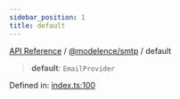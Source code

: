 ```yaml
---
sidebar_position: 1
title: default
---
```


[API Reference](/api-reference/@modelence/smtp/variables/../../../index) / [@modelence/smtp](/api-reference/@modelence/smtp/variables/../index) / default

> **default**: `EmailProvider`

Defined in: [index.ts:100](https://github.com/modelence/modelence/blob/7d5ab6803a03a590fa9ba44d3ce0544ecf5463af/packages/smtp/src/index.ts#L100)

